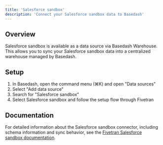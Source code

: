 ```yaml
---
title: 'Salesforce sandbox'
description: 'Connect your Salesforce sandbox data to Basedash'
---
```


## Overview

Salesforce sandbox is available as a data source via Basedash Warehouse. This allows you to sync your Salesforce sandbox data into a centralized warehouse managed by Basedash.

## Setup

1. In Basedash, open the command menu (⌘K) and open "Data sources"
2. Select "Add data source"
3. Search for "Salesforce sandbox"
4. Select Salesforce sandbox and follow the setup flow through Fivetran

## Documentation

For detailed information about the Salesforce sandbox connector, including schema information and sync behavior, see the [Fivetran Salesforce sandbox documentation](https://fivetran.com/docs/connectors/applications/salesforce).
